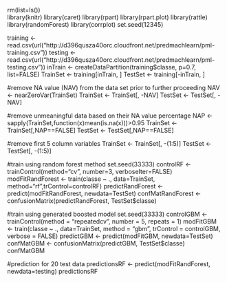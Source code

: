 rm(list=ls())                
library(knitr)
library(caret)
library(rpart)
library(rpart.plot)
library(rattle)
library(randomForest)
library(corrplot)
set.seed(12345)

training <- read.csv(url("http://d396qusza40orc.cloudfront.net/predmachlearn/pml-training.csv"))
testing <- read.csv(url("http://d396qusza40orc.cloudfront.net/predmachlearn/pml-testing.csv"))
inTrain  <- createDataPartition(training$classe, p=0.7, list=FALSE)
TrainSet <- training[inTrain, ]
TestSet  <- training[-inTrain, ]

#remove NA value (NAV) from the data set prior to further proceeding
NAV <- nearZeroVar(TrainSet)
TrainSet <- TrainSet[, -NAV]
TestSet  <- TestSet[, -NAV]

#remove unmeaningful data based on their NA value percentage
NAP <- sapply(TrainSet,function(x)mean(is.na(x)))>0.95
TrainSet <- TrainSet[,NAP==FALSE]
TestSet <- TestSet[,NAP==FALSE]

#remove first 5 column variables
TrainSet <- TrainSet[, -(1:5)]
TestSet  <- TestSet[, -(1:5)]

#train using random forest method
set.seed(33333)
controlRF <- trainControl(method="cv", number=3, verboseIter=FALSE)
modFitRandForest <- train(classe ~ ., data=TrainSet, method="rf",trControl=controlRF)
predictRandForest <- predict(modFitRandForest, newdata=TestSet)
confMatRandForest <- confusionMatrix(predictRandForest, TestSet$classe)

#train using generated boosted model
set.seed(33333)
controlGBM <- trainControl(method = "repeatedcv", number = 5, repeats = 1)
modFitGBM  <- train(classe ~ ., data=TrainSet, method = "gbm",
                    trControl = controlGBM, verbose = FALSE)
predictGBM <- predict(modFitGBM, newdata=TestSet)
confMatGBM <- confusionMatrix(predictGBM, TestSet$classe)
confMatGBM

#prediction for 20 test data
predictionsRF <- predict(modFitRandForest, newdata=testing)
predictionsRF
